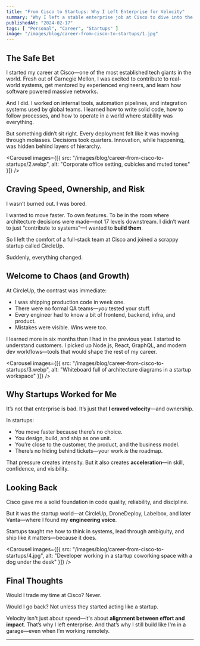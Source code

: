 ```yaml
---
title: "From Cisco to Startups: Why I Left Enterprise for Velocity"
summary: "Why I left a stable enterprise job at Cisco to dive into the chaos of early-stage startups—and how that decision shaped my engineering career."
publishedAt: "2024-02-17"
tags: [ "Personal", "Career", "Startups" ]
image: "/images/blog/career-from-cisco-to-startups/1.jpg"
---
```


## The Safe Bet

I started my career at Cisco—one of the most established tech giants in the world. Fresh out of Carnegie Mellon, I was excited to contribute to real-world systems, get mentored by experienced engineers, and learn how software powered massive networks.

And I did. I worked on internal tools, automation pipelines, and integration systems used by global teams. I learned how to write solid code, how to follow processes, and how to operate in a world where stability was everything.

But something didn’t sit right. Every deployment felt like it was moving through molasses. Decisions took quarters. Innovation, while happening, was hidden behind layers of hierarchy.

<Carousel
  images={[{ src: "/images/blog/career-from-cisco-to-startups/2.webp", alt: "Corporate office setting, cubicles and muted tones" }]}
/>

## Craving Speed, Ownership, and Risk

I wasn’t burned out. I was bored.

I wanted to move faster. To own features. To be in the room where architecture decisions were made—not 17 levels downstream. I didn’t want to just “contribute to systems”—I wanted to **build them**.

So I left the comfort of a full-stack team at Cisco and joined a scrappy startup called CircleUp.

Suddenly, everything changed.

## Welcome to Chaos (and Growth)

At CircleUp, the contrast was immediate:

- I was shipping production code in week one.
- There were no formal QA teams—*you* tested your stuff.
- Every engineer had to know a bit of frontend, backend, infra, and product.
- Mistakes were visible. Wins were too.

I learned more in six months than I had in the previous year. I started to understand customers. I picked up Node.js, React, GraphQL, and modern dev workflows—tools that would shape the rest of my career.

<Carousel
  images={[{ src: "/images/blog/career-from-cisco-to-startups/3.webp", alt: "Whiteboard full of architecture diagrams in a startup workspace" }]}
/>

## Why Startups Worked for Me

It’s not that enterprise is bad. It’s just that **I craved velocity**—and ownership.

In startups:
- You move faster because there’s no choice.
- You design, build, and ship as one unit.
- You’re close to the customer, the product, and the business model.
- There’s no hiding behind tickets—your work *is* the roadmap.

That pressure creates intensity. But it also creates **acceleration**—in skill, confidence, and visibility.

## Looking Back

Cisco gave me a solid foundation in code quality, reliability, and discipline.

But it was the startup world—at CircleUp, DroneDeploy, Labelbox, and later Vanta—where I found my **engineering voice**.

Startups taught me how to think in systems, lead through ambiguity, and ship like it matters—because it does.

<Carousel
  images={[{ src: "/images/blog/career-from-cisco-to-startups/4.jpg", alt: "Developer working in a startup coworking space with a dog under the desk" }]}
/>

## Final Thoughts

Would I trade my time at Cisco? Never.

Would I go back? Not unless they started acting like a startup.

Velocity isn't just about speed—it's about **alignment between effort and impact**. That’s why I left enterprise. And that’s why I still build like I'm in a garage—even when I’m working remotely.

---